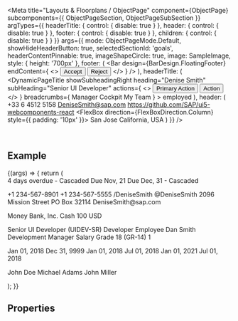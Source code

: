 
<Meta
  title="Layouts & Floorplans / ObjectPage"
  component={ObjectPage}
  subcomponents={{ ObjectPageSection, ObjectPageSubSection }}
  argTypes={{
    headerTitle: { control: { disable: true } },
    header: { control: { disable: true } },
    footer: { control: { disable: true } },
    children: { control: { disable: true } }
  }}
  args={{
    mode: ObjectPageMode.Default,
    showHideHeaderButton: true,
    selectedSectionId: 'goals',
    headerContentPinnable: true,
    imageShapeCircle: true,
    image: SampleImage,
    style: { height: '700px' },
    footer: (
      <Bar
        design={BarDesign.FloatingFooter}
        endContent={
          <>
            <Button design={ButtonDesign.Positive}>Accept</Button>
            <Button design={ButtonDesign.Negative}>Reject</Button>
          </>
        }
      />
    ),
    headerTitle: (
      <DynamicPageTitle
        showSubheadingRight
        heading="Denise Smith"
        subHeading="Senior UI Developer"
        actions={
          <>
            <Button key="1" design={ButtonDesign.Emphasized}>
              Primary Action
            </Button>
            <Button key="2">Action</Button>
          </>
        }
        breadcrumbs={
          <Breadcrumbs currentLocationText="Employee Details">
            <Link>Manager Cockpit</Link>
            <Link>My Team</Link>
          </Breadcrumbs>
        }
      >
        <ObjectStatus state={ValueState.Success}>employed</ObjectStatus>
      </DynamicPageTitle>
    ),
    header: (
      <DynamicPageHeader>
        <FlexBox wrap={FlexBoxWrap.Wrap} alignItems={FlexBoxAlignItems.Center}>
          <FlexBox direction={FlexBoxDirection.Column}>
            <Link>+33 6 4512 5158</Link>
            <Link href="mailto:ui5-webcomponents-react@sap.com">DeniseSmith@sap.com</Link>
            <Link href="https://github.com/SAP/ui5-webcomponents-react">
              https://github.com/SAP/ui5-webcomponents-react
            </Link>
          </FlexBox>
          <FlexBox direction={FlexBoxDirection.Column} style={{ padding: '10px' }}>
            <Label>San Jose</Label>
            <Label>California, USA</Label>
          </FlexBox>
        </FlexBox>
      </DynamicPageHeader>
    )
  }}
/>

<DocsHeader />

<br />

## Example

<Canvas>
  <Story name="Default">
    {(args) => {
      return (
        <ObjectPage {...args}>
          <ObjectPageSection title="Goals" id="goals" aria-label="Goals">
            <Form columnsL={3} columnsXL={3} labelSpanXL={6} labelSpanL={6} columnsM={2} labelSpanM={6}>
              <FormItem label="Evangelize the UI framework across the company">
                <Text>4 days overdue - Cascaded</Text>
              </FormItem>
              <FormItem label="Get trained in development management direction">
                <Text>Due Nov, 21</Text>
              </FormItem>
              <FormItem label="Mentor junior developers">
                <Text>Due Dec, 31 - Cascaded</Text>
              </FormItem>
            </Form>
          </ObjectPageSection>
          <ObjectPageSection title="Personal" id="personal" aria-label="Personal">
            <ObjectPageSubSection title="Connect" id="personal-connect" aria-label="Connect">
              <Form columnsXL={4} columnsL={4}>
                <FormGroup title="Phone Numbers">
                  <FormItem label="Home">
                    <Text>+1 234-567-8901</Text>
                  </FormItem>
                  <FormItem label="">
                    <Text>+1 234-567-5555</Text>
                  </FormItem>
                </FormGroup>
                <FormGroup title="Social Accounts">
                  <FormItem label="LinkedIn">
                    <Text>/DeniseSmith</Text>
                  </FormItem>
                  <FormItem label="Twitter">
                    <Text>@DeniseSmith</Text>
                  </FormItem>
                </FormGroup>
                <FormGroup title="Addresses">
                  <FormItem label="Home Address">
                    <Text>2096 Mission Street</Text>
                  </FormItem>
                  <FormItem label="Mailing Address">
                    <Text>PO Box 32114</Text>
                  </FormItem>
                </FormGroup>
                <FormGroup title="Mailing Address">
                  <FormItem label="Work">
                    <Text>DeniseSmith@sap.com</Text>
                  </FormItem>
                </FormGroup>
              </Form>
            </ObjectPageSubSection>
            <ObjectPageSubSection
              title="Payment Information"
              id="personal-payment-information"
              aria-label="Payment Information"
            >
              <Form columnsXL={4} columnsL={4}>
                <FormGroup title="Salary">
                  <FormItem label="Bank Transfer">
                    <Text>Money Bank, Inc.</Text>
                  </FormItem>
                </FormGroup>
                <FormGroup title="Payment method for Expenses">
                  <FormItem label="Extra Travel Expenses">
                    <Text>Cash 100 USD</Text>
                  </FormItem>
                </FormGroup>
              </Form>
            </ObjectPageSubSection>
          </ObjectPageSection>
          <ObjectPageSection title="Employment" id="employment" aria-label="Employment">
            <ObjectPageSubSection title="Job Information" id="employment-job-information" aria-label="Job Information">
              <Form columnsXL={4} columnsL={4}>
                <FormItem label="Job Classification">
                  <FlexBox direction={FlexBoxDirection.Column}>
                    <Text>Senior UI Developer</Text>
                    <Label>(UIDEV-SR)</Label>
                  </FlexBox>
                </FormItem>
                <FormItem label="Job Title">
                  <Text>Developer</Text>
                </FormItem>
                <FormItem label="Employee Class">
                  <Text>Employee</Text>
                </FormItem>
                <FormItem label="Manager">
                  <FlexBox direction={FlexBoxDirection.Column}>
                    <Text>Dan Smith</Text>
                    <Label>Development Manager</Label>
                  </FlexBox>
                </FormItem>
                <FormItem label="Pay Grade">
                  <Text>Salary Grade 18 (GR-14)</Text>
                </FormItem>
                <FormItem label="FTE">
                  <Text>1</Text>
                </FormItem>
              </Form>
            </ObjectPageSubSection>
            <ObjectPageSubSection
              title="Employee Details"
              id="employment-employee-details"
              aria-label="Employee Details"
            >
              <Form columnsXL={4} columnsL={4}>
                <FormItem label="Start Date">
                  <Text>Jan 01, 2018</Text>
                </FormItem>
                <FormItem label="End Date">
                  <Text>Dec 31, 9999</Text>
                </FormItem>
                <FormItem label="Payroll Start Date">
                  <Text>Jan 01, 2018</Text>
                </FormItem>
                <FormItem label="Benefits Start Date">
                  <Text>Jul 01, 2018</Text>
                </FormItem>
                <FormItem label="Company Car Eligibility">
                  <Text>Jan 01, 2021</Text>
                </FormItem>
                <FormItem label="Equity Start Date">
                  <Text>Jul 01, 2018</Text>
                </FormItem>
              </Form>
            </ObjectPageSubSection>
            <ObjectPageSubSection
              title="Job Relationship"
              id="employment-job-relationship"
              aria-label="Job Relationship"
            >
              <Form columnsXL={4} columnsL={4}>
                <FormItem label="Manager">
                  <Text>John Doe</Text>
                </FormItem>
                <FormItem label="Scrum Master">
                  <Text>Michael Adams</Text>
                </FormItem>
                <FormItem label="Product Owner">
                  <Text>John Miller</Text>
                </FormItem>
              </Form>
            </ObjectPageSubSection>
          </ObjectPageSection>
        </ObjectPage>
      );
    }}
  </Story>
</Canvas>

## Properties

<ArgsTable story="Default" />
